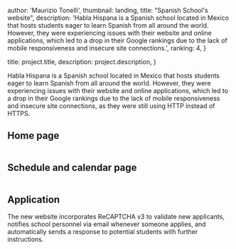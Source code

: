 
  author: 'Maurizio Tonelli',
  thumbnail: landing,
  title: "Spanish School's website",
  description:
    'Habla Hispana is a Spanish school located in Mexico that hosts students eager to learn Spanish from all around the world. However, they were experiencing issues with their website and online applications, which led to a drop in their Google rankings due to the lack of mobile responsiveness and insecure site connections.',
  ranking: 4,
}

  title: project.title,
  description: project.description,
}


Habla Hispana is a Spanish school located in Mexico that hosts students eager to learn Spanish from all around the world. However, they were experiencing issues with their website and online applications, which led to a drop in their Google rankings due to the lack of mobile responsiveness and insecure site connections, as they were still using HTTP instead of HTTPS.

## Home page
<Image src={landing} alt="" />

## Schedule and calendar page
<Image src={schedule} alt="" />

## Application
The new website incorporates ReCAPTCHA v3 to validate new applicants, notifies school personnel via email whenever someone applies, and automatically sends a response to potential students with further instructions.
<Image src={application} alt="" />

